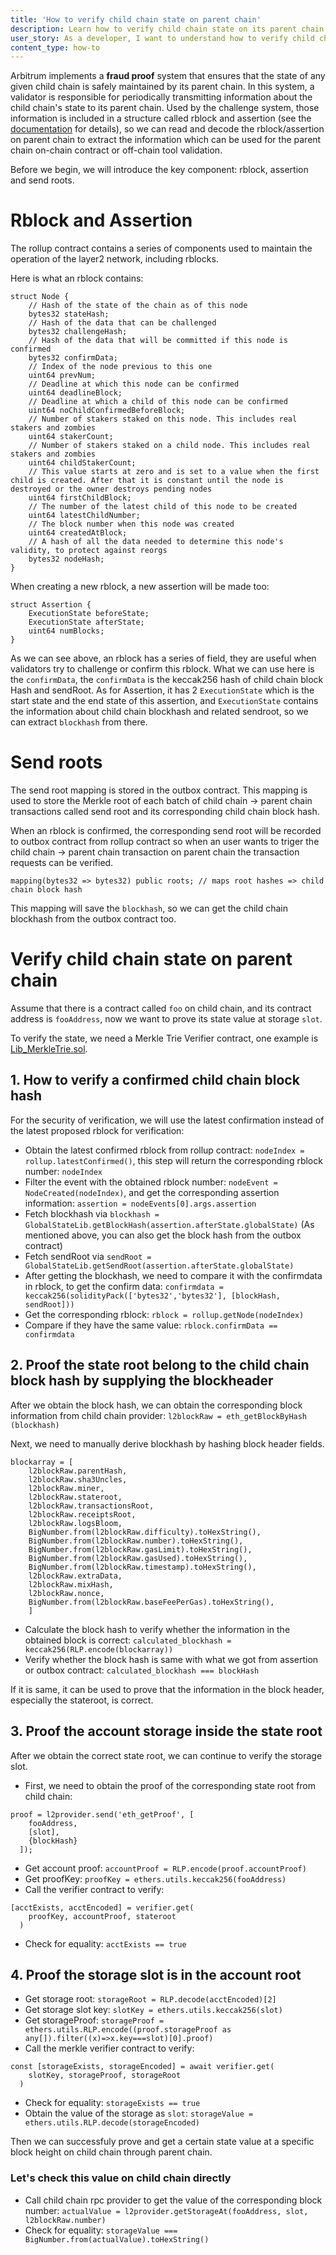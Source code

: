 ```yaml
---
title: 'How to verify child chain state on parent chain'
description: Learn how to verify child chain state on its parent chain
user_story: As a developer, I want to understand how to verify child chain state on parent chain.
content_type: how-to
---
```


Arbitrum implements a **fraud proof** system that ensures that the state of any given child chain is safely maintained by its parent chain. In this system, a validator is responsible for periodically transmitting information about the child chain's state to its parent chain.
Used by the challenge system, those information is included in a structure called rblock and assertion (see the [documentation](../inside-arbitrum-nitro/inside-arbitrum-nitro.mdx#arbitrum-rollup-protocol) for details), so we can read and decode the rblock/assertion on parent chain to extract the information which can be used for the parent chain on-chain contract or off-chain tool validation.

Before we begin, we will introduce the key component: rblock, assertion and send roots.

# Rblock and Assertion

The rollup contract contains a series of components used to maintain the operation of the layer2 network, including rblocks.

Here is what an rblock contains:

```
struct Node {
    // Hash of the state of the chain as of this node
    bytes32 stateHash;
    // Hash of the data that can be challenged
    bytes32 challengeHash;
    // Hash of the data that will be committed if this node is confirmed
    bytes32 confirmData;
    // Index of the node previous to this one
    uint64 prevNum;
    // Deadline at which this node can be confirmed
    uint64 deadlineBlock;
    // Deadline at which a child of this node can be confirmed
    uint64 noChildConfirmedBeforeBlock;
    // Number of stakers staked on this node. This includes real stakers and zombies
    uint64 stakerCount;
    // Number of stakers staked on a child node. This includes real stakers and zombies
    uint64 childStakerCount;
    // This value starts at zero and is set to a value when the first child is created. After that it is constant until the node is destroyed or the owner destroys pending nodes
    uint64 firstChildBlock;
    // The number of the latest child of this node to be created
    uint64 latestChildNumber;
    // The block number when this node was created
    uint64 createdAtBlock;
    // A hash of all the data needed to determine this node's validity, to protect against reorgs
    bytes32 nodeHash;
}
```

When creating a new rblock, a new assertion will be made too:

```
struct Assertion {
    ExecutionState beforeState;
    ExecutionState afterState;
    uint64 numBlocks;
}
```

As we can see above, an rblock has a series of field, they are useful when validators try to challenge or confirm this rblock.
What we can use here is the `confirmData`, the `confirmData` is the keccak256 hash of child chain block Hash and sendRoot.
As for Assertion, it has 2 `ExecutionState` which is the start state and the end state of this assertion, and `ExecutionState` contains the information about child chain blockhash and related sendroot, so we can extract `blockhash` from there.

# Send roots

The send root mapping is stored in the outbox contract. This mapping is used to store the Merkle root of each batch of child chain -> parent chain transactions called send root and its corresponding child chain block hash.

When an rblock is confirmed, the corresponding send root will be recorded to outbox contract from rollup contract so when an user wants to triger the child chain -> parent chain transaction on parent chain the transaction requests can be verified.

```
mapping(bytes32 => bytes32) public roots; // maps root hashes => child chain block hash
```

This mapping will save the `blockhash`, so we can get the child chain blockhash from the outbox contract too.

# Verify child chain state on parent chain

Assume that there is a contract called `foo` on child chain, and its contract address is `fooAddress`, now we want to prove its state value at storage `slot`.

To verify the state, we need a Merkle Trie Verifier contract, one example is [Lib_MerkleTrie.sol](https://github.com/ethereum-optimism/optimism-legacy/blob/8205f678b7b4ac4625c2afe351b9c82ffaa2e795/packages/contracts/contracts/libraries/trie/Lib_MerkleTrie.sol).

## 1. How to verify a confirmed child chain block hash

For the security of verification, we will use the latest confirmation instead of the latest proposed rblock for verification:

- Obtain the latest confirmed rblock from rollup contract: `nodeIndex = rollup.latestConfirmed()`, this step will return the corresponding rblock number: `nodeIndex`
- Filter the event with the obtained rblock number: `nodeEvent = NodeCreated(nodeIndex)`, and get the corresponding assertion information: `assertion = nodeEvents[0].args.assertion`
- Fetch blockhash via `blockhash = GlobalStateLib.getBlockHash(assertion.afterState.globalState)` (As mentioned above, you can also get the block hash from the outbox contract)
- Fetch sendRoot via `sendRoot = GlobalStateLib.getSendRoot(assertion.afterState.globalState)`
- After getting the blockhash, we need to compare it with the confirmdata in rblock, to get the confirm data: `confirmdata = keccak256(solidityPack(['bytes32','bytes32'], [blockHash, sendRoot]))`
- Get the corresponding rblock: `rblock = rollup.getNode(nodeIndex)`
- Compare if they have the same value: `rblock.confirmData == confirmdata`

## 2. Proof the state root belong to the child chain block hash by supplying the blockheader

After we obtain the block hash, we can obtain the corresponding block information from child chain provider: `l2blockRaw = eth_getBlockByHash (blockhash)`

Next, we need to manually derive blockhash by hashing block header fields.

```
blockarray = [
    l2blockRaw.parentHash,
    l2blockRaw.sha3Uncles,
    l2blockRaw.miner,
    l2blockRaw.stateroot,
    l2blockRaw.transactionsRoot,
    l2blockRaw.receiptsRoot,
    l2blockRaw.logsBloom,
    BigNumber.from(l2blockRaw.difficulty).toHexString(),
    BigNumber.from(l2blockRaw.number).toHexString(),
    BigNumber.from(l2blockRaw.gasLimit).toHexString(),
    BigNumber.from(l2blockRaw.gasUsed).toHexString(),
    BigNumber.from(l2blockRaw.timestamp).toHexString(),
    l2blockRaw.extraData,
    l2blockRaw.mixHash,
    l2blockRaw.nonce,
    BigNumber.from(l2blockRaw.baseFeePerGas).toHexString(),
    ]
```

- Calculate the block hash to verify whether the information in the obtained block is correct: `calculated_blockhash = keccak256(RLP.encode(blockarray))`
- Verify whether the block hash is same with what we got from assertion or outbox contract: `calculated_blockhash === blockHash`

If it is same, it can be used to prove that the information in the block header, especially the stateroot, is correct.

## 3. Proof the account storage inside the state root

After we obtain the correct state root, we can continue to verify the storage slot.

- First, we need to obtain the proof of the corresponding state root from child chain:

```
proof = l2provider.send('eth_getProof', [
    fooAddress,
    [slot],
    {blockHash}
  ]);
```

- Get account proof: `accountProof = RLP.encode(proof.accountProof)`
- Get proofKey: `proofKey = ethers.utils.keccak256(fooAddress)`
- Call the verifier contract to verify:

```
[acctExists, acctEncoded] = verifier.get(
    proofKey, accountProof, stateroot
  )
```

- Check for equality: `acctExists == true`

## 4. Proof the storage slot is in the account root

- Get storage root: `storageRoot = RLP.decode(acctEncoded)[2]`
- Get storage slot key: `slotKey = ethers.utils.keccak256(slot)`
- Get storageProof: `storageProof = ethers.utils.RLP.encode((proof.storageProof as any[]).filter((x)=>x.key===slot)[0].proof)`
- Call the merkle verifier contract to verify:

```
const [storageExists, storageEncoded] = await verifier.get(
    slotKey, storageProof, storageRoot
  )
```

- Check for equality: `storageExists == true`
- Obtain the value of the storage as `slot`: `storageValue = ethers.utils.RLP.decode(storageEncoded)`

Then we can successfuly prove and get a certain state value at a specific block height on child chain through parent chain.

### Let's check this value on child chain directly

- Call child chain rpc provider to get the value of the corresponding block number: `actualValue = l2provider.getStorageAt(fooAddress, slot, l2blockRaw.number)`
- Check for equality: `storageValue === BigNumber.from(actualValue).toHexString()`
